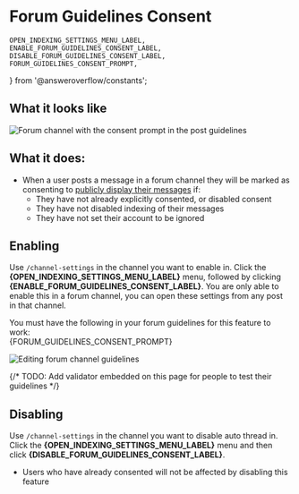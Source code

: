 # Forum Guidelines Consent

	OPEN_INDEXING_SETTINGS_MENU_LABEL,
	ENABLE_FORUM_GUIDELINES_CONSENT_LABEL,
	DISABLE_FORUM_GUIDELINES_CONSENT_LABEL,
	FORUM_GUIDELINES_CONSENT_PROMPT,
} from '@answeroverflow/constants';

## What it looks like

![Forum channel with the consent prompt in the post guidelines](/forum-post-guidelines-consent.png)

## What it does:

- When a user posts a message in a forum channel they will be marked as consenting to [publicly display their messages](/user-settings/displaying-messages) if:
  - They have not already explicitly consented, or disabled consent
  - They have not disabled indexing of their messages
  - They have not set their account to be ignored

## Enabling

Use `/channel-settings` in the channel you want to enable in. Click the **{OPEN_INDEXING_SETTINGS_MENU_LABEL}** menu, followed by clicking **{ENABLE_FORUM_GUIDELINES_CONSENT_LABEL}**. You are only able to enable this in a forum channel, you can open these settings from any post in that channel.


<Callout type="error" emoji="❗">
	You must have the following in your forum guidelines for this feature to work:
	<br />
	{FORUM_GUIDELINES_CONSENT_PROMPT}
</Callout>

![Editing forum channel guidelines](/editing-forum-guidelines.png)

{/* TODO: Add validator embedded on this page for people to test their guidelines */}

## Disabling

Use `/channel-settings` in the channel you want to disable auto thread in. Click the **{OPEN_INDEXING_SETTINGS_MENU_LABEL}** menu and then click **{DISABLE_FORUM_GUIDELINES_CONSENT_LABEL}**.

- Users who have already consented will not be affected by disabling this feature
